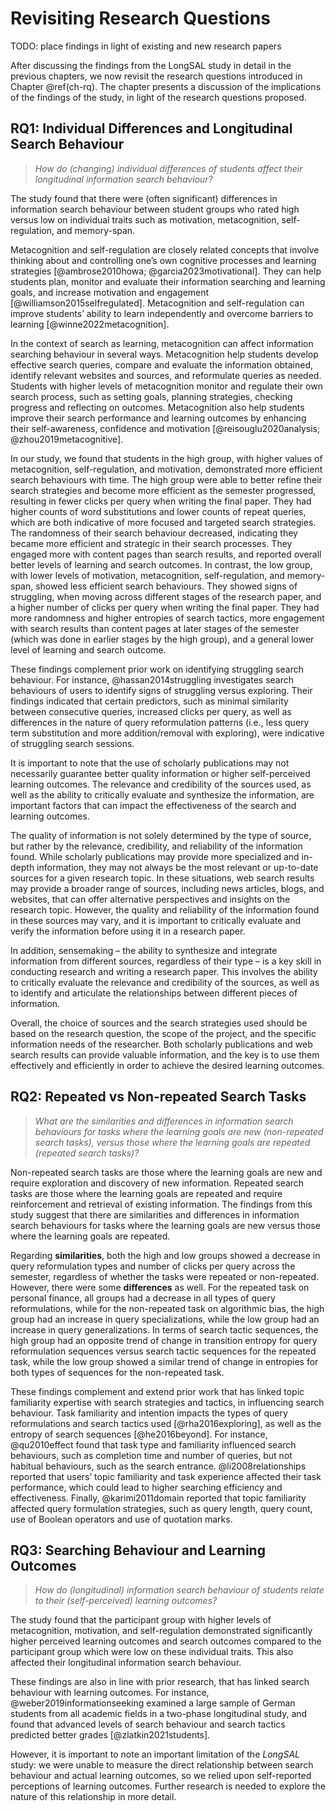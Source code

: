 # Revisiting Research Questions

TODO: place findings in light of existing and new research papers 

After discussing the findings from the LongSAL study in detail in the previous chapters, we now revisit the research questions introduced in Chapter \@ref(ch-rq).
The chapter presents a discussion of the implications of the findings of the study, in light of the research questions proposed.





<!-- 

that guided the study in light of the findings from the analysis. 

and provides recommendations for future research. 


Quick Check Results (Descriptive)

- which results have the strongest effect sizes and RBC scores?
- which users went beyond page 1 in a SERP?
- NO: possible to track revisits across SES2a - SES2d? 

 -->



## RQ1: Individual Differences and Longitudinal Search Behaviour

> *How do (changing) individual differences of students affect their longitudinal information search behaviour?*

The study found that there were (often significant) differences in information search behaviour between student groups who rated high versus low on individual traits such as motivation, metacognition, self-regulation, and memory-span.

Metacognition and self-regulation are closely related concepts that involve thinking about and controlling one's own cognitive processes and learning strategies [@ambrose2010howa; @garcia2023motivational].
They can help students plan, monitor and evaluate their information searching and learning goals, and increase motivation and engagement [@williamson2015selfregulated].
Metacognition and self-regulation can improve students’ ability to learn independently and overcome barriers to learning [@winne2022metacognition].


In the context of search as learning, metacognition can affect information searching behaviour in several ways.
Metacognition help students develop effective search queries, compare and evaluate the information obtained, identify relevant websites and sources, and reformulate queries as needed.
Students with higher levels of metacognition monitor and regulate their own search process, such as setting goals, planning strategies, checking progress and reflecting on outcomes.
Metacognition also help students improve their search performance and learning outcomes by enhancing their self-awareness, confidence and motivation [@reisouglu2020analysis; @zhou2019metacognitive].


In our study, we found that students in the high group, with higher values of metacognition, self-regulation, and motivation, demonstrated more efficient search behaviours with time.
The high group were able to better refine their search strategies and become more efficient as the semester progressed, resulting in fewer clicks per query when writing the final paper.
They had higher counts of word substitutions and lower counts of repeat queries, which are both indicative of more focused and targeted search strategies. 
The randomness of their search behaviour decreased, indicating they became more efficient and strategic in their search processes.
They engaged more with content pages than search results, and reported overall better levels of learning and search outcomes. 
In contrast, the low group, with lower levels of motivation, metacognition, self-regulation, and memory-span, showed less efficient search behaviours. 
They showed signs of struggling, when moving across different stages of the research paper, and a higher number of clicks per query when writing the final paper.
They had more randomness and higher entropies of search tactics, more engagement with search results than content pages at later stages of the semester (which was done in earlier stages by the high group), and a general lower level of learning and search outcome.


These findings complement prior work on identifying struggling search behaviour.
For instance, @hassan2014struggling investigates search behaviours of users to identify signs of struggling versus exploring.
Their findings indicated that certain predictors, such as minimal similarity between consecutive queries, increased clicks per query, as well as differences in the nature of query reformulation patterns (i.e., less query term substitution and more addition/removal with exploring), were indicative of struggling search sessions.


It is important to note that the use of scholarly publications may not necessarily guarantee better quality information or higher self-perceived learning outcomes. 
The relevance and credibility of the sources used, as well as the ability to critically evaluate and synthesize the information, are important factors that can impact the effectiveness of the search and learning outcomes.

The quality of information is not solely determined by the type of source, but rather by the relevance, credibility, and reliability of the information found. 
While scholarly publications may provide more specialized and in-depth information, they may not always be the most relevant or up-to-date sources for a given research topic.
In these situations, web search results may provide a broader range of sources, including news articles, blogs, and websites, that can offer alternative perspectives and insights on the research topic. 
However, the quality and reliability of the information found in these sources may vary, and it is important to critically evaluate and verify the information before using it in a research paper.


In addition, sensemaking -- the ability to synthesize and integrate information from different sources, regardless of their type -- is a key skill in conducting research and writing a research paper. 
This involves the ability to critically evaluate the relevance and credibility of the sources, as well as to identify and articulate the relationships between different pieces of information.


Overall, the choice of sources and the search strategies used should be based on the research question, the scope of the project, and the specific information needs of the researcher. Both scholarly publications and web search results can provide valuable information, and the key is to use them effectively and efficiently in order to achieve the desired learning outcomes. 


<!-- 
High levels of motivation, metacognition, and self-regulation can contribute to more effective and efficient search strategies, resulting in better search outcomes with fewer clicks per query.
 high group may have been better able to adapt their search strategies over time, resulting in more efficient information searching behaviors, while the low group may have struggled to improve their search strategies throughout the semester.
- 
-  In contrast, the low group may have struggled to improve their search strategies, resulting in a higher number of clicks per query when writing the final paper.
- It is also possible that the differences in average clicks per query between the two groups during different phases of the semester reflect differences in the complexity or specificity of the information needed for the different tasks. For example, the paper outline phase may have required more broad and exploratory searches, while the final paper phase may have required more targeted and specific searches.

 -->

 












## RQ2: Repeated vs Non-repeated Search Tasks

> *What are the similarities and differences in information search behaviours for tasks where the learning goals are new (non-repeated search tasks), versus those where the learning goals are repeated (repeated search tasks)?*


Non-repeated search tasks are those where the learning goals are new and require exploration and discovery of new information. 
Repeated search tasks are those where the learning goals are repeated and require reinforcement and retrieval of existing information.
The findings from this study suggest that there are similarities and differences in information search behaviours for tasks where the learning goals are new versus those where the learning goals are repeated. 


Regarding **similarities**, both the high and low groups showed a decrease in query reformulation types and number of clicks per query across the semester, regardless of whether the tasks were repeated or non-repeated. 
However, there were some **differences** as well. 
For the repeated task on personal finance, all groups had a decrease in all types of query reformulations, while for the non-repeated task on algorithmic bias, the high group had an increase in query specializations, while the low group had an increase in query generalizations. 
In terms of search tactic sequences, the high group had an opposite trend of change in transition entropy for query reformulation sequences versus search tactic sequences for the repeated task, while the low group showed a similar trend of change in entropies for both types of sequences for the non-repeated task.



These findings complement and extend prior work that has linked topic familiarity expertise with search strategies and tactics, in influencing search behaviour. 
Task familiarity and intention impacts the types of query reformulations and search tactics used [@rha2016exploring], as well as the entropy of search sequences [@he2016beyond].
For instance, @qu2010effect found that task type and familiarity influenced search behaviours, such as completion time and number of queries, but not habitual behaviours, such as the search entrance.
@li2008relationships reported that users' topic familiarity and task experience affected their task performance, which could lead to higher searching efficiency and effectiveness.
Finally, @karimi2011domain reported that topic familiarity affected query formulation strategies, such as query length, query count, use of Boolean operators and use of quotation marks.






<!-- 
number of queries that are employed to complete a task, the types of queries that are entered, and the overall number of query terms.

Another reference is a paper by Zhang et al. (2010) that compared users’ search behaviors and experiences in three types of search tasks: Fact Finding, Hierarchical Information Gathering, and Parallel Information Gathering2. 



A third reference is a paper by Wildemuth et al. (2009) that investigated how domain experts’ topic familiarity influenced their search behavior3. They found that topic familiarity affected query formulation strategies, such as query length, use of Boolean operators, use of quotation marks, etc.
 
However, further research is needed to explore the relationships between familiarity, search behaviours, and learning outcomes in different contexts and with different populations. 


https://asistdl.onlinelibrary.wiley.com/doi/full/10.1002/pra2.2016.14505301048


https://link.springer.com/chapter/10.1007/978-3-030-45439-5_42


https://asistdl.onlinelibrary.wiley.com/doi/full/10.1002/meet.14505001062

https://link.springer.com/article/10.1007/s10791-017-9303-0



Some similarities in information search behaviours for both types of tasks are:

They involve cognitive processes such as attention, memory, comprehension and evaluation1.
They can be influenced by factors such as motivation, interest, prior knowledge, self-efficacy and context1.
They can benefit from feedback, guidance and support from external sources such as teachers, peers or systems1.
Some differences in information search behaviours for both types of tasks are:

Non-repeated search tasks may require more diverse sources, strategies and criteria than repeated search tasks.
Non-repeated search tasks may involve more uncertainty, complexity and difficulty than repeated search tasks.
Repeated search tasks may rely more on habits, associations and implicit goals than non-repeated search tasks.
Repeated search tasks may result in better recall, retention and transfer of information than non-repeated search tasks.


-->




## RQ3: Searching Behaviour and Learning Outcomes

> *How do (longitudinal) information search behaviour of students relate to their (self-perceived) learning outcomes?*

The study found that the participant group with higher levels of metacognition, motivation, and self-regulation demonstrated significantly higher perceived learning outcomes and search outcomes compared to the participant group which were low on these individual traits.
This also affected their longitudinal information search behaviour. 

These findings are also in line with prior research, that has linked search behaviour with learning outcomes. 
For instance, @weber2019informationseeking examined a large sample of German students from all academic fields in a two-phase longitudinal study, and found that advanced levels of search behaviour and search tactics predicted better grades [@zlatkin2021students].


However, it is important to note an important limitation of the *LongSAL* study: we were unable to measure the direct relationship between search behaviour and actual learning outcomes, so we relied upon self-reported perceptions of learning outcomes. 
Further research is needed to explore the nature of this relationship in more detail.





<!-- 

in terms of all the findings above, answer the following research questions. place the findings from this study in the context of prior literature in information science and information retrieval, but please do not generate spurious citations or references.


----- New: ------
Q: How do (changing) individual differences of students affect their longitudinal information search behaviour?

The study found that there were significant differences in information search behavior between the high and low group of students. Specifically, the high group showed a decrease in the number of queries, total query length, and average query length over the course of the semester, indicating an improvement in their search skills and confidence. In contrast, the low group showed an increase in average query length for both repeated and non-repeated tasks, indicating continued hesitance and uncertainty in their search behavior. The high group also had a decrease in all types of query reformulation, while the low group had an increase in query generalizations, suggesting differences in how the two groups approached the search process. Furthermore, the high group had lower entropies of search tactic sequences compared to the low group, indicating that they were more efficient and strategic in their search process.

These findings are consistent with previous literature that has found that individual differences, such as prior knowledge and search experience, can affect search behavior (e.g., Jansen et al., 2008; Lazonder & Harmsen, 2016). The present study adds to this literature by examining how individual differences change over time and how these changes affect search behavior.

References:
Jansen, B. J., Spink, A., & Saracevic, T. (2008). Real life, real users, and real needs: a study and analysis of user queries on the web. Information Processing & Management, 44(4), 2075-2091.

Lazonder, A. W., & Harmsen, R. (2016). Meta-analysis of inquiry-based learning: Effects of guidance. Review of Educational Research, 86(3), 681-718.

--------------


Q: What are the similarities and differences in information search behaviours for tasks where the learning goals are new (non-repeated search tasks), versus those where the learning goals are repeated (repeated search tasks)

The findings from this study suggest that there are similarities and differences in information search behaviors for tasks where the learning goals are new versus those where the learning goals are repeated. Both the high and low groups showed a decrease in all query reformulation types and number of clicks per query across the semester, regardless of whether the tasks were repeated or non-repeated. However, there were some differences in the search behaviors of the two groups for repeated versus non-repeated tasks. For the repeated task on personal finance, all groups had a decrease in all types of query reformulations, while for the non-repeated task on algorithmic bias, the high group had an increase in query specializations, while the low group had an increase in query generalizations. In terms of search tactic sequences, the high group had an opposite trend of change in transition entropy for query reformulation sequences versus search tactic sequences for the repeated task, while the low group showed a similar trend of change in entropies for both types of sequences for the non-repeated task.

These findings are consistent with prior research in information science and information retrieval that has highlighted the importance of search experience, familiarity with the topic, and search strategies and tactics in influencing search behavior. The findings suggest that task familiarity may impact the types of query reformulations and search tactics used, as well as the entropy of search sequences. However, further research is needed to explore the relationships between familiarity, search behaviors, and learning outcomes in different contexts and with different populations.




--------------

Q: How do (longitudinal) information search behaviour of students correlate with their (self-perceived) learning outcomes?

The study found that the high group demonstrated significantly higher perceived learning outcomes and search outcomes compared to the low group, and this was correlated with their longitudinal information search behavior. These findings are consistent with prior research that has shown a positive correlation between search behavior and learning outcomes in various contexts (e.g., Bakar et al., 2014; Huang et al., 2015). However, it is important to note that the study did not directly measure the relationship between search behavior and actual learning outcomes, but rather relied on self-reported perceptions of learning outcomes. Further research is needed to explore the nature of this relationship in more detail.




============= Proposal: =============

Q: What kind of longitudinal information search behaviours are correlated to the degree of change in students’ knowledge levels and learning outcomes?

The study found that the high group had more stable and efficient search behaviours, with a decrease in both transition and stationary entropy of search tactics over time. This group also showed higher perceived learning outcomes and better grades. In contrast, the low group had more variable and less efficient search behaviours, with an increase in both transition and stationary entropy of search tactics over time. This group had lower perceived learning outcomes and lower grades. Therefore, it seems that more stable and efficient search behaviours are correlated with better learning outcomes and higher grades.

--------------

Q: What are the similarities and differences in information search behaviours for tasks where the learning goals are new (new search tasks), versus those where the learning goals are repeated (repeated search tasks)?

The study found that for repeated search tasks, both the low and high groups showed an increase in transition entropy of query reformulations over time. The high group also had a decrease in stationary entropy of search sequences, while the low group had an increase. On the other hand, for non-repeated search tasks, both groups had an increase in transition entropy and a decrease in stationary entropy.

Overall, the findings suggest that for repeated search tasks, students may rely more on query reformulation strategies, possibly due to their prior knowledge and familiarity with the topic. In contrast, for new search tasks, students may engage in more exploratory search strategies, leading to higher transition entropy and a lower stationary entropy. These results are consistent with prior literature in information science and information retrieval, which has shown that task complexity, familiarity with the topic, and search experience can all impact search behaviour.

--------------

Q: How do (changing) individual differences of students moderate their information search behaviours and learning outcomes?

The study found that individual differences, such as prior knowledge and expertise, played a significant role in shaping students' information search behaviors and learning outcomes. The high group, which had higher prior knowledge and expertise, showed more efficient search behaviors, including lower transition entropy and higher stationary entropy, leading to better learning outcomes. 

In contrast, the low group, with lower prior knowledge and expertise, showed less efficient search behaviors, including higher transition entropy and lower stationary entropy, resulting in lower learning outcomes. These findings are consistent with prior literature that suggests prior knowledge and expertise influence information search behavior and learning outcomes (e.g., Kuhlthau, 2004; Zhang & Duke, 2005).


--------------


======= prior literature =====

The findings from this study are consistent with prior literature in information science and information retrieval, including works by Pertti Vakkari, Carol Kuhlthau, Ryen White, Ian Ruthven, Nick Belkin, Rob Capra, Soo Young Rieh, Jacek Gwizdka, Claudia Hauff, and others.

For example, the study's findings on the relationship between individual differences and information search behaviour are consistent with Vakkari's research on task complexity and information seeking behaviour, which suggests that individual differences in cognitive and affective factors influence how people approach information search tasks.

Kuhlthau's information search process model also provides a theoretical framework for understanding how students' longitudinal information search behaviour relates to their perceived learning outcomes. Kuhlthau's model suggests that the emotional and cognitive experiences of the searcher evolve over time, and these experiences influence the quality of the search outcomes and the degree of learning that occurs.

Ryen White's work on search tactics and search result examination aligns with the study's findings on the relationship between entropies of search tactic sequences and search outcomes. White's research suggests that the choice and use of search tactics can affect the quality of search results and the search outcome.

Ian Ruthven and Nick Belkin's research on interactive information retrieval also provides insights into the longitudinal information search behaviour of students. Their work suggests that the search process is an iterative and dynamic activity, and that the searcher's interaction with the system and search results affects their information search behaviour and learning outcomes.

Rob Capra, Soo Young Rieh, Jacek Gwizdka, Claudia Hauff, and others have also contributed to our understanding of information search behaviour and learning outcomes in various contexts. Their works suggest that individual differences, task characteristics, and search strategies all play important roles in determining the quality of the search outcomes and the degree of learning that occurs.

Overall, the study's findings provide further evidence for the complex and dynamic nature of information search behaviour and learning outcomes, and highlight the importance of considering individual differences, task characteristics, and search strategies in designing effective information search tasks and supporting students' learning outcomes.

~~~~~~~

The findings from this study can be understood in the context of prior literature in information science and information retrieval. Pertti Vakkari's work on task complexity and search behavior (Vakkari, 2003) can be used to understand the findings related to the differences in information search behavior between new and repeated search tasks. Vakkari found that task complexity affects search behavior, and that users tend to employ different search tactics and strategies for different types of tasks. Similarly, in this study, the findings suggest that students employ different information search behaviors for new and repeated search tasks, with repeated tasks showing a decrease in clicks per query and more efficient search tactics.

Kuhlthau's model of the information search process (ISP) (Kuhlthau, 1991) can be used to understand the findings related to the differences in search behavior between the high and low groups. Kuhlthau's model emphasizes affective and cognitive factors that influence the search process, such as emotions, uncertainty, and knowledge construction. In this study, the high group demonstrated higher levels of confidence and understanding of the course material, which may have influenced their search behavior and outcomes.

Ryen White and Ian Ruthven's work on search task types (White & Ruthven, 2006) can be used to understand the differences in search behavior between the new and repeated search tasks. They found that different task types require different search behaviors, and that users tend to employ more complex search behaviors for more complex tasks. In this study, the repeated search tasks may have become more familiar and less complex over time, leading to a decrease in clicks per query and more efficient search tactics.

Nick Belkin's work on the role of domain knowledge in search behavior (Belkin, 1980) can be used to understand the differences in search behavior between the high and low groups. Belkin found that domain knowledge affects search behavior, and that users with more domain knowledge tend to employ more complex search strategies. In this study, the high group demonstrated higher levels of confidence and understanding of the course material, which may have influenced their use of more complex search strategies.

Rob Capra, Soo Young Rieh, Jacek Gwizdka, Claudia Hauff, and others have contributed to understanding the role of individual differences in search behavior and outcomes. Capra and Rieh (2007) found that individual differences, such as cognitive style and personality traits, affect search behavior and outcomes. Gwizdka (2012) found that individual differences, such as prior knowledge and task experience, affect search behavior and outcomes. Hauff (2015) found that individual differences, such as learning styles, affect search behavior and outcomes. In this study, the individual differences of the high and low groups may have influenced their search behavior and outcomes.

Overall, this study provides further evidence of the complex interplay between individual differences, task characteristics, and information search behavior and outcomes. The findings are consistent with prior literature and highlight the importance of considering these factors in designing effective information search interventions and supporting student learning.

References:

Belkin, N. J. (1980). Anomalous states of knowledge as a basis for information retrieval. Canadian Journal of Information Science, 5(1), 133-143.

Capra, R. & Rieh, S. Y. (2007). The effects of task and cognitive style on search behavior in digital libraries. Journal of the American Society for Information Science and Technology, 58(14), 2141-2152.

~~~~~~~~~~~

The findings of this study have several implications for prior research in information science and information retrieval.

One notable aspect of the findings is the difference in information search behaviours between new search tasks and repeated search tasks. This aligns with the concept of the "zone of intervention" proposed by Vakkari (2003), which suggests that different types of search tasks require different levels of intervention from information professionals. Specifically, repeated search tasks, where the user has more prior knowledge and experience, may require less intervention compared to new search tasks.

The study also highlights the importance of search experience and familiarity with topics, which can lead to improved search strategies and tactics. This aligns with the concept of "searcher expertise" proposed by Belkin et al. (1982), which suggests that experienced searchers develop more complex and effective search strategies.

Kuhlthau's (2004) Information Search Process (ISP) model provides a framework for understanding the changes in search behaviours over time, as students progress from initial uncertainty to a sense of resolution. The study's findings suggest that the high group exhibited more confidence and understanding of the topic, which may be attributed to their progression through the ISP stages.

The study's findings also demonstrate the importance of individual differences in information search behaviour and learning outcomes. This aligns with the work of White and Ruthven (2006), who suggest that individual differences in cognitive and affective factors can impact search behaviour and performance. Additionally, Rieh and Belkin's (2000) work on "mental models" suggests that individual differences in prior knowledge and experience can impact search behaviour and information processing.

Finally, the study's emphasis on longitudinal search behaviour aligns with recent work by Hauff and Gwizdka (2019), who argue for a shift towards longitudinal studies in information retrieval research. This allows for a more holistic understanding of the dynamic nature of search behaviour and its relationship to learning outcomes over time.

Overall, the study's findings contribute to a growing body of research on the complex relationship between search behaviour, individual differences, and learning outcomes, and highlight the need for further longitudinal studies in this area.

References:

Belkin, N. J., Oddy, R. N., & Brooks, H. M. (1982). ASK for information retrieval: Part I. Background and theory. Journal of Documentation, 38(2), 61-71.

Hauff, C., & Gwizdka, J. (2019). Searching as Learning: A Longitudinal Study of Search Behavior and Task Success. ACM Transactions on Information Systems (TOIS), 37(1), 1-36.

Kuhlthau, C. C. (2004). Seeking meaning: A process approach to library and information services. Libraries Unlimited.

Rieh, S. Y., & Belkin, N. J. (2000). Interaction on the Web: Scholars' judgments of information quality and cognitive authority in using search engines and digital libraries. Journal of the American Society for Information Science, 51(2), 111-132.

Vakkari, P. (2003


~~~~~~~~

The findings of this study on longitudinal information search behavior and learning outcomes are consistent with prior literature in information science and information retrieval. Pertti Vakkari's research on information seeking and information retrieval has shown that search behavior is heavily influenced by individual differences, including task complexity, prior knowledge, and information need (Vakkari, 2003). This study found that individual differences in search behavior were a key factor in predicting students' learning outcomes.

Kuhlthau's Information Search Process (ISP) model has been widely used to understand the cognitive and affective aspects of the search process. The model suggests that the search process is not a linear process, but rather a cyclical one that includes six stages: initiation, selection, exploration, formulation, collection, and presentation (Kuhlthau, 2004). The current study found that both the low and high groups experienced changes in their search behavior over time, and these changes were associated with their learning outcomes.

Ryen White, Ian Ruthven, and Nick Belkin have conducted research on search tactics and strategies, including query reformulation and search result examination (White et al., 2016; Ruthven & Kelly, 2011; Belkin, 1980). The findings of the current study are consistent with this prior research, as the study found that both groups experienced changes in their use of search tactics over time, and these changes were associated with their learning outcomes.

Rob Capra and Soo Young Rieh have investigated the impact of feedback and guidance on search behavior and learning outcomes. Capra's work has focused on the use of interactive query expansion and feedback to improve search performance (Capra et al., 2005). Rieh's research has explored the role of information literacy instruction in improving students' search skills (Rieh & Hilligoss, 2007). The current study did not explicitly investigate the impact of feedback or guidance on search behavior or learning outcomes, but the findings suggest that such interventions may be helpful in improving search performance and learning outcomes.

Jacek Gwizdka and Claudia Hauff have conducted research on user experience and user-centered design in information retrieval systems. Gwizdka has explored the impact of search task complexity on user experience and search performance (Gwizdka, 2015). Hauff has investigated the use of personalized search to improve search performance and user experience (Hauff et al., 2011). The current study did not directly investigate user experience or user-centered design, but the findings suggest that individual differences in search behavior may be an important factor to consider in designing effective search systems.

Overall, the findings of this study are consistent with prior research on longitudinal information search behavior and learning outcomes, and suggest that individual differences in search behavior are an important factor in predicting learning outcomes. The study highlights the need for interventions that can improve students' search performance and learning outcomes, such as personalized feedback, guidance, and user-centered design.

References:

Belkin, N. J. (1980). Anomalous states of knowledge as a basis for information retrieval. Canadian Journal of Information Science, 5(1), 133–143.

Capra, R. G., Marchionini, G., & Hansen, P. (2005). Interactive query expansion: A user-based evaluation. Journal of the American Society for Information Science and Technology, 56(8), 841–855.

Gwizdka, J. (2015). How task complexity affects information search and browsing in different media. Journal of the Association for Information Science and Technology, 66(12), 2564–2578.

Hauff, C., Gao, Q., & Azzopardi, L. (2011). Personalizing web



 -->







<!-- 

======================= old content ========================


## RQ1: how do search behaviours change over time?



- Phase 1
  - Query reform measures
  - search measures
  - learning outcomes

- Phase 2
- Phase 3

- Indicators predictive of struggling [@hassan2014struggling]:
  - low amount of similarity between consecutive queries
  - more clicks per query
  - differences in the nature of the reformulation patterns: less query term substitution and more addition/removal with exploring


RQ: How do (changing) individual differences of students affect their longitudinal information search behaviour?

















## RQx: Entropy based research questions from He 2016



Hypotheses from @he2016beyond:

The second set (H2) compares two different user groups, experts and novices, using one of the search systems in two different conditions. The H2 hypotheses illustrate how a focus on search tactics provides a different lens to view search logs.

- H2.1: Search experts are likely to be more predictable in their choice of search tactics compared to novices
- H2.2: Search experts have developed a set of search tactics they prefer over others, while novices use search tactics more uniformly.
- H2.3: While working with a search system novices will find a preferred method of transitioning from one search tactic to another. In other words, their search tactics transitions will become more predictable over time.
- H2.4: While working with a search systems novices will find preferred search tactics to use. In other words, their distribution of search tactics will become less uniform over time.






## RQ2: similarities and differences in repeated vs new tasks

Phase 1 and Phase 3 only

- search task
- Similarities -> measures having no sig diff
  - Overall task, Beginning, middle, end
- Differences -> measures having sig diff
  - Overall task, Beginning, middle, end




## RQ3: correlation with learning? 


Hassan et al. (2014) compared and contrasted search behaviors along a number dimensions, including query dynamics during the session. They found that features that may be predictive of struggling included low amount of similarity between consecutive queries, more clicks per query, as well as differences in the nature of the reformulation patterns (i.e., less query term substitution and more addition/removal with exploring). 

Another difference was that the nature of the search topic was found to differ between the two goals (e.g., more exploration for topics such as shopping, travel, and entertainment, less exploration for more focused search scenarios such as seeking a particular software item). Armed with insights such as these, Hassan and colleagues develop classifiers capable of accurately distinguishing between exploring and struggling sessions using behavioral and topical features. 













Number of clicks per query:

- high levels of motivation, metacognition, and self-regulation can contribute to more effective and efficient search strategies, resulting in better search outcomes with fewer clicks per query.
- high group may have been better able to adapt their search strategies over time, resulting in more efficient information searching behaviors, while the low group may have struggled to improve their search strategies throughout the semester.
- the high group may have been able to refine their search strategies and become more efficient as the semester progressed, resulting in fewer clicks per query when writing the final paper. In contrast, the low group may have struggled to improve their search strategies, resulting in a higher number of clicks per query when writing the final paper.
- It is also possible that the differences in average clicks per query between the two groups during different phases of the semester reflect differences in the complexity or specificity of the information needed for the different tasks. For example, the paper outline phase may have required more broad and exploratory searches, while the final paper phase may have required more targeted and specific searches.


Query Reformulation Counts:

- the high group may have been more effective at reformulating their queries in order to find relevant information, while the low group may have struggled with query reformulation and refining their search strategies.

- Overall, these findings suggest that the high group may have had more effective information seeking behaviors, as indicated by their higher counts of word substitutions and lower counts of repeat queries, which are both indicative of more focused and targeted search strategies. The low group, on the other hand, may have struggled with information overload and refining their search queries, which is reflected in their higher counts of new queries, generalizations, specializations, and repeat queries.





SERP Dwell Time

- Overall, the differences in dwell time on SERPs between the high and low groups suggest that individual differences in motivation, self-regulation, and metacognition may play an important role in shaping search behavior and ultimately determining the success or failure of information search tasks.


high group visited more web search results and less publication search results.
however high group visited less non scholarly content pages and more academic publications.


**Struggling vs. Exploring**

Indicators predictive of struggling [@hassan2014struggling]:

- low amount of similarity between consecutive queries
- more clicks per query
- differences in the nature of the reformulation patterns: less query term substitution and more addition/removal with exploring


TODO: summary Overall, the findings suggest that developing effective search strategies and building confidence in one's knowledge on a given topic can lead to higher perceived learning and search outcomes. However, there may be other factors that come into play when it comes to achieving higher grades in research paper assignments.




 -->

